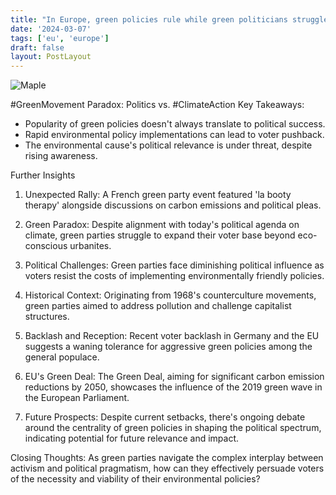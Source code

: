 ```yaml
---
title: "In Europe, green policies rule while green politicians struggle"
date: '2024-03-07'
tags: ['eu', 'europe']
draft: false
layout: PostLayout
---
```


<div className="flex justify-center">
<div className="my-1 w-full px-2 xl:my-1 xl:w-1/2 xl:px-2">
    <img src="/Users/raphaelseghier/PYTHON/thumbnail_2024-03-07-08:54:42.jpg" alt="Maple" className="mx-auto h-58 w-auto" />
</div>
</div>

#GreenMovement Paradox: Politics vs. #ClimateAction
Key Takeaways:
- Popularity of green policies doesn't always translate to political success.
- Rapid environmental policy implementations can lead to voter pushback.
- The environmental cause's political relevance is under threat, despite rising awareness.

Further Insights
1. Unexpected Rally:
A French green party event featured 'la booty therapy' alongside discussions on carbon emissions and political pleas.

2. Green Paradox:
Despite alignment with today's political agenda on climate, green parties struggle to expand their voter base beyond eco-conscious urbanites.

3. Political Challenges:
Green parties face diminishing political influence as voters resist the costs of implementing environmentally friendly policies.

4. Historical Context:
Originating from 1968's counterculture movements, green parties aimed to address pollution and challenge capitalist structures.

5. Backlash and Reception:
Recent voter backlash in Germany and the EU suggests a waning tolerance for aggressive green policies among the general populace.

6. EU's Green Deal:
The Green Deal, aiming for significant carbon emission reductions by 2050, showcases the influence of the 2019 green wave in the European Parliament.

7. Future Prospects:
Despite current setbacks, there's ongoing debate around the centrality of green policies in shaping the political spectrum, indicating potential for future relevance and impact.

Closing Thoughts:
As green parties navigate the complex interplay between activism and political pragmatism, how can they effectively persuade voters of the necessity and viability of their environmental policies?
